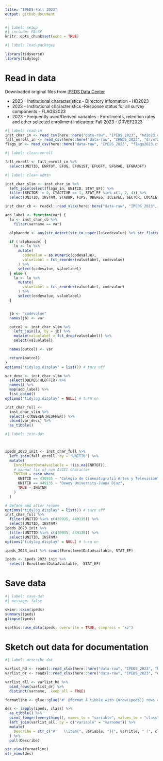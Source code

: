 ```yaml
---
title: "IPEDS Fall 2023"
output: github_document
---
```



```r
#| label: setup
#| include: FALSE
knitr::opts_chunk$set(echo = TRUE)
```

```r
#| label: load-packages

library(tidyverse)
library(tidylog)
```

# Read in data

Downloaded original files from [IPEDS Data Center](https://nces.ed.gov/ipeds/datacenter/DataFiles.aspx?year=2023&surveyNumber=-1&sid=4737d338-5121-4355-bb91-01ffa92243ef&rtid=7)

- 2023 - Institutional characteristics - Directory information - HD2023
- 2023 - Institutional characteristics -Response status for all survey components - FLAGS2023
- 2023 - Frequently used/Derived variables - Enrollments, retention rates and other selected enrollment indicators: Fall 2023 - DRVEF2023

```r
#| label: read-in
inst_char_in <- read_csv(here::here("data-raw", "IPEDS_2023", "hd2023.csv"))
fall_enroll_in <- read_csv(here::here("data-raw", "IPEDS_2023", "drvef2023.csv"))
flags_in <- read_csv(here::here("data-raw", "IPEDS_2023", "flags2023.csv"))
```


```r
#| label: clean-enroll

fall_enroll <- fall_enroll_in %>%
  select(UNITID, ENRTOT, EFUG, EFUG1ST, EFUGFT, EFGRAD, EFGRADFT)
```

```r
#| label: clean-admin

inst_char_slim <- inst_char_in %>%
  left_join(select(flags_in, UNITID, STAT_EF)) %>%
  filter(SECTOR != 0, CYACTIVE == 1, STAT_EF %in% c(1, 2, 4)) %>%
  select(UNITID, INSTNM, STABBR, FIPS, OBEREG, ICLEVEL, SECTOR, LOCALE, DEGGRANT, HLOFFER, STAT_EF)

inst_char_cb <- readxl::read_xlsx(here::here("data-raw", "IPEDS_2023", "hd2023.xlsx"), sheet = "Frequencies")

add_label <- function(var) {
  lu <- inst_char_cb %>%
    filter(varname == var)

  alphacode <- any(str_detect(str_to_upper(lu$codevalue) %>% str_flatten(), LETTERS))

  if (!alphacode) {
    lu <- lu %>%
      mutate(
        codevalue = as.numeric(codevalue),
        valuelabel = fct_reorder(valuelabel, codevalue)
      ) %>%
      select(codevalue, valuelabel)
  } else {
    lu <- lu %>%
      mutate(
        valuelabel = fct_reorder(valuelabel, codevalue)
      ) %>%
      select(codevalue, valuelabel)
  }


  jb <- "codevalue"
  names(jb) <- var

  outcol <- inst_char_slim %>%
    left_join(lu, by = jb) %>%
    mutate(valuelabel = fct_drop(valuelabel)) %>%
    select(valuelabel)

  names(outcol) <- var

  return(outcol)
}
options("tidylog.display" = list()) # turn off

var_desc <- inst_char_slim %>%
  select(OBEREG:HLOFFER) %>%
  names() %>%
  map(add_label) %>%
  list_cbind()
options("tidylog.display" = NULL) # turn on

inst_char_full <-
  inst_char_slim %>%
  select(-c(OBEREG:HLOFFER)) %>%
  cbind(var_desc) %>%
  as_tibble()
```


```r
#| label: join-dat



ipeds_2023_init <- inst_char_full %>%
  left_join(fall_enroll, by = "UNITID") %>%
  mutate(
    EnrollmentDataAvailable = !(is.na(ENRTOT)),
    # manual fix of non ASCII character
    INSTNM = case_when(
      UNITID == 430935 ~ "Colegio de Cinematografia Artes y Television",
      UNITID == 449135 ~ "Dewey University-Juana Diaz",
      TRUE ~ INSTNM
    )
  )

# Before and after rename
options("tidylog.display" = list()) # turn off
inst_char_full %>%
  filter(UNITID %in% c(430935, 449135)) %>%
  select(UNITID, INSTNM)
ipeds_2023_init %>%
  filter(UNITID %in% c(430935, 449135)) %>%
  select(UNITID, INSTNM)
options("tidylog.display" = NULL) # turn on

ipeds_2023_init %>% count(EnrollmentDataAvailable, STAT_EF)

ipeds <- ipeds_2023_init %>%
  select(-EnrollmentDataAvailable, -STAT_EF)
```


# Save data

```r
#| label: save-dat
#| message: false

skimr::skim(ipeds)
summary(ipeds)
glimpse(ipeds)

usethis::use_data(ipeds, overwrite = TRUE, compress = "xz")
```

# Sketch out data for documentation

```r
#| label: describe-dat

varlist_hd <- readxl::read_xlsx(here::here("data-raw", "IPEDS_2023", "hd2023.xlsx"), sheet = "varlist")
varlist_dr <- readxl::read_xlsx(here::here("data-raw", "IPEDS_2023", "drvef2023.xlsx"), sheet = "varlist")

varlist_all <- varlist_hd %>%
  bind_rows(varlist_dr) %>%
  distinct(varname, .keep_all = TRUE)

formatline <- glue::glue("#' @format A tibble with {nrow(ipeds)} rows and {ncol(ipeds)} columns:")

des <- lapply(ipeds, class) %>%
  as_tibble() %>%
  pivot_longer(everything(), names_to = "variable", values_to = "class") %>%
  left_join(varlist_all, by = c("variable" = "varname")) %>%
  mutate(
    Describe = str_c("#'   \\item{", variable, "}{", varTitle, " (", class, ")}")
  ) %>%
  pull(Describe)

str_view(formatline)
str_view(des)
```
